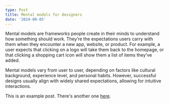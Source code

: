 ```yaml
---
type: Post
title: Mental models for designers
date: '2024-08-05'
---
```


Mental models are frameworks people create in their minds to understand how something should work. They’re the expectations users carry with them when they encounter a new app, website, or product. For example, a user expects that clicking on a logo will take them back to the homepage, or that clicking a shopping cart icon will show them a list of items they’ve added.

Mental models vary from user to user, depending on factors like cultural background, experience level, and personal habits. However, successful designs usually align with widely shared expectations, allowing for intuitive interactions.

This is an example post. There's another one [here](/posts/example-post).
